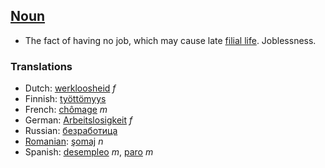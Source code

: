 ==[[Noun]]==

*The fact of having no job, which may cause late [[filial life]]. Joblessness.

===Translations===

*Dutch: [[werkloosheid]] ''f''
*Finnish: [[työttömyys]]
*French: [[chômage]] ''m''
*German: [[Arbeitslosigkeit]] ''f''
*Russian: [[безработица]]
*[[Romanian]]: [[şomaj]] ''n''
*Spanish: [[desempleo]] ''m'', [[paro]] ''m''